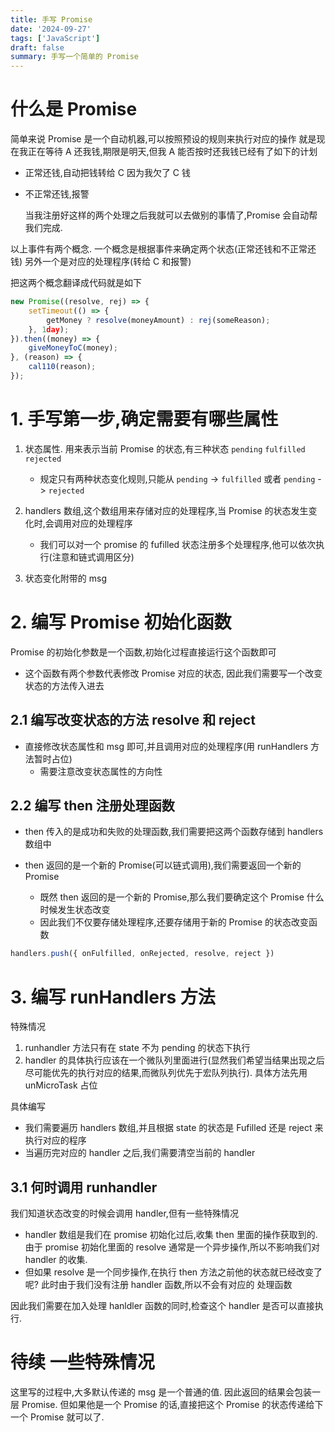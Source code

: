 ```yaml
---
title: 手写 Promise
date: '2024-09-27'
tags: ['JavaScript']
draft: false
summary: 手写一个简单的 Promise
---
```


# 什么是 Promise

简单来说 Promise 是一个自动机器,可以按照预设的规则来执行对应的操作
就是现在我正在等待 A 还我钱,期限是明天,但我 A 能否按时还我钱已经有了如下的计划

- 正常还钱,自动把钱转给 C 因为我欠了 C 钱
- 不正常还钱,报警

  当我注册好这样的两个处理之后我就可以去做别的事情了,Promise 会自动帮我们完成.

以上事件有两个概念. 一个概念是根据事件来确定两个状态(正常还钱和不正常还钱) 另外一个是对应的处理程序(转给 C 和报警)

把这两个概念翻译成代码就是如下

```js
new Promise((resolve, rej) => {
    setTimeout(() => {
        getMoney ? resolve(moneyAmount) : rej(someReason);
    }, 1day);
}).then((money) => {
    giveMoneyToC(money);
}, (reason) => {
    cal110(reason);
});
```

# 1. 手写第一步,确定需要有哪些属性

1.  状态属性. 用来表示当前 Promise 的状态,有三种状态 `pending` `fulfilled` `rejected`

    - 规定只有两种状态变化规则,只能从 `pending` -> `fulfilled` 或者 `pending` -> `rejected`

2.  handlers 数组,这个数组用来存储对应的处理程序,当 Promise 的状态发生变化时,会调用对应的处理程序

    - 我们可以对一个 promise 的 fufilled 状态注册多个处理程序,他可以依次执行(注意和链式调用区分)

3.  状态变化附带的 msg

# 2. 编写 Promise 初始化函数

Promise 的初始化参数是一个函数,初始化过程直接运行这个函数即可

- 这个函数有两个参数代表修改 Promise 对应的状态, 因此我们需要写一个改变状态的方法传入进去

## 2.1 编写改变状态的方法 resolve 和 reject

- 直接修改状态属性和 msg 即可,并且调用对应的处理程序(用 runHandlers 方法暂时占位)
  - 需要注意改变状态属性的方向性

## 2.2 编写 then 注册处理函数

- then 传入的是成功和失败的处理函数,我们需要把这两个函数存储到 handlers 数组中

- then 返回的是一个新的 Promise(可以链式调用),我们需要返回一个新的 Promise
  - 既然 then 返回的是一个新的 Promise,那么我们要确定这个 Promise 什么时候发生状态改变
  - 因此我们不仅要存储处理程序,还要存储用于新的 Promise 的状态改变函数

```js
handlers.push({ onFulfilled, onRejected, resolve, reject })
```

# 3. 编写 runHandlers 方法

特殊情况

1. runhandler 方法只有在 state 不为 pending 的状态下执行
2. handler 的具体执行应该在一个微队列里面进行(显然我们希望当结果出现之后尽可能优先的执行对应的结果,而微队列优先于宏队列执行). 具体方法先用 unMicroTask 占位

具体编写

- 我们需要遍历 handlers 数组,并且根据 state 的状态是 Fufilled 还是 reject 来执行对应的程序
- 当遍历完对应的 handler 之后,我们需要清空当前的 handler

## 3.1 何时调用 runhandler

我们知道状态改变的时候会调用 handler,但有一些特殊情况

- handler 数组是我们在 promise 初始化过后,收集 then 里面的操作获取到的. 由于 promise 初始化里面的 resolve 通常是一个异步操作,所以不影响我们对 handler 的收集.
- 但如果 resolve 是一个同步操作,在执行 then 方法之前他的状态就已经改变了呢? 此时由于我们没有注册 handler 函数,所以不会有对应的 处理函数

因此我们需要在加入处理 hanldler 函数的同时,检查这个 handler 是否可以直接执行.

# 待续 一些特殊情况

这里写的过程中,大多默认传递的 msg 是一个普通的值. 因此返回的结果会包装一层 Promise.
但如果他是一个 Promise 的话,直接把这个 Promise 的状态传递给下一个 Promise 就可以了.
